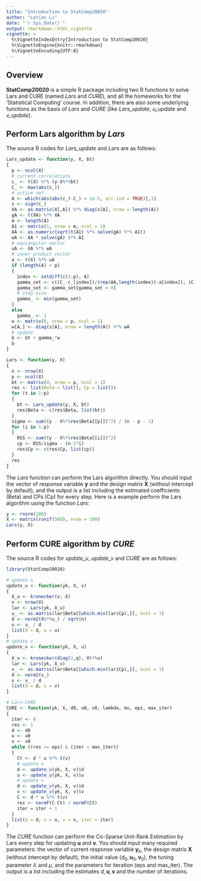```yaml
---
title: "Introduction to StatComp20020"
author: "Letian Li"
date: "`r Sys.Date()`"
output: rmarkdown::html_vignette
vignette: >
  %\VignetteIndexEntry{Introduction to StatComp20020}
  %\VignetteEngine{knitr::rmarkdown}
  %\VignetteEncoding{UTF-8}
---
```


## Overview

__StatComp20020__ is a simple R package including two R functions to solve Lars and CURE (named _Lars_ and _CURE_), and all the homeworks for the 'Statistical Computing' course. In addition, there are also some underlying functions as the basis of _Lars_ and _CURE_ (like _Lars_update_, _u_update_ and _v_update_).

## Perform Lars algorithm by _Lars_

The source R codes for _Lars_update_ and _Lars_ are as follows:
```r
Lars_update <- function(y, X, bt)
{
  p <- ncol(X)
  # current correlations
  c_ <- t(X) %*% (y-X%*%bt)
  C_ <- max(abs(c_))
  # active set
  A <- which(abs(abs(c_)-C_) < 1e-5, arr.ind = TRUE)[,1]
  s <- sign(c_)
  XA <- as.matrix(X[,A]) %*% diag(s[A], nrow = length(A))
  gA <- t(XA) %*% XA
  m <- length(A)
  A1 <- matrix(1, nrow = m, ncol = 1)
  AA <- as.numeric(sqrt(t(A1) %*% solve(gA) %*% A1))
  wA <- AA * solve(gA) %*% A1
  # equiangular vector
  uA <- XA %*% wA
  # inner product vector
  a <- t(X) %*% uA
  if (length(A) < p)
  {
    index <- setdiff(c(1:p), A)
    gamma_set <- c((C_-c_[index])/(rep(AA,length(index))-a[index]), (C_+c_[index])/(rep(AA,length(index))+a[index]))
    gamma_set <- gamma_set[gamma_set > 0]
    # step size
    gamma_ <- min(gamma_set)
  }
  else
    gamma_ <- 1
  w <- matrix(0, nrow = p, ncol = 1)
  w[A,] <- diag(s[A], nrow = length(A)) %*% wA   
  # update
  b <- bt + gamma_*w
  b
}

Lars <- function(y, X)
{
  n <- nrow(X)
  p <- ncol(X)
  bt <- matrix(0, nrow = p, ncol = 1)
  res <- list(Beta = list(), Cp = list())
  for (t in 1:p)
  {
    bt <- Lars_update(y, X, bt)
    res$Beta <- c(res$Beta, list(bt))
  }
  sigma <- sum((y - X%*%res$Beta[[p]])^2) / (n - p - 1)
  for (i in 1:p)
  {
    RSS <- sum((y - X%*%res$Beta[[i]])^2)
    cp <- RSS/sigma - (n-2*i) 
    res$Cp <- c(res$Cp, list(cp))
  }
  res
}
```

The _Lars_ function can perform the Lars algorithm directly. You should input the vector of response variable $\mathbf y$ and the design matrix $\mathbf X$ (without intercept by default), and the output is a list including the estimated coefficients (Beta) and CPs (Cp) for every step. Here is a example perform the Lars algorithm using the function _Lars_:

```r
y <- rnorm(100)
X <- matrix(runif(500), nrow = 100)
Lars(y, X)
```

## Perform CURE algorithm by _CURE_

The source R codes for _update_u_, _update_v_ and _CURE_ are as follows:
```r
library(StatComp20020)

# update u
update_u <- function(yk, X, v)
{
  X_u <- kronecker(v, X)
  n <- nrow(X)
  lar <- Lars(yk, X_u)
  u_ <- as.matrix(lar$Beta[[which.min(lar$Cp),]], ncol = 1)
  d <- norm2(X%*%u_) / sqrt(n)
  u <- u_ / d
  list(d = d, u = u)
}
# update v
update_v <- function(yk, X, u)
{
  X_v <- kronecker(diag(1,q), X%*%u)
  lar <- Lars(yk, X_v)
  v_ <- as.matrix(lar$Beta[[which.min(lar$Cp),]], ncol = 1)
  d <- norm2(v_)
  v <- v_ / d
  list(d = d, v = v)
}

# Lars-CURE
CURE <- function(yk, X, d0, u0, v0, lambda, mu, eps, max_iter)
{
  iter <- 0
  res <- 1
  d <- d0
  u <- u0
  v <- v0
  while ((res >= eps) & (iter < max_iter))
  {
    Ct <- d * u %*% t(v)
    # update u
    d <- update_u(yk, X, v)$d
    u <- update_u(yk, X, v)$u
    # update v
    d <- update_v(yk, X, v)$d
    v <- update_v(yk, X, v)$v
    C <- d * u %*% t(v)
    res <- normF(C-Ct) / normF(Ct)
    iter = iter + 1
  }
  list(d = d, u = u, v = v, iter = iter)
}
```

The _CURE_ function can perform the Co-Sparse Unit-Rank Estimation by Lars every step for updating $\mathbf u$ and $\mathbf v$. You should input many required parameters: the vector of current response variable $\mathbf y_k$, the design matrix $\mathbf X$ (without intercept by default), the initial value ($d_0,\mathbf u_0,\mathbf v_0$), the tuning parameter $\lambda$ and $\mu$, and the parameters for iteration (eps and max_iter). The output is a list including the estimates $d,\mathbf u,\mathbf v$ and the number of iterations. 